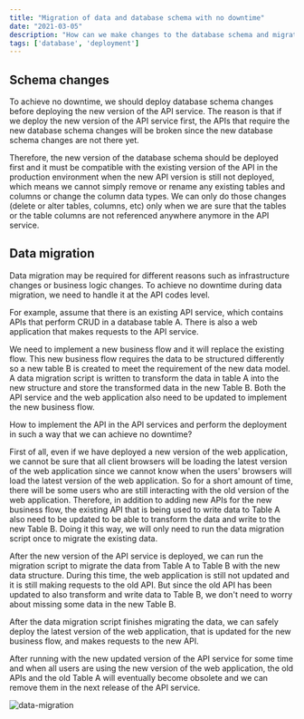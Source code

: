 ```yaml
---
title: "Migration of data and database schema with no downtime"
date: "2021-03-05"
description: "How can we make changes to the database schema and migrate data without any downtime in the server?"
tags: ['database', 'deployment']
---
```


## Schema changes

To achieve no downtime, we should deploy database schema changes before deploying the new version of the API service. The reason is that if we deploy the new version of the API service first, the APIs that require the new database schema changes will be broken since the new database schema changes are not there yet.

Therefore, the new version of the database schema should be deployed first and it must be compatible with the existing version of the API in the production environment when the new API version is still not deployed, which means we cannot simply remove or rename any existing tables and columns or change the column data types. We can only do those changes (delete or alter tables, columns, etc) only when we are sure that the tables or the table columns are not referenced anywhere anymore in the API service.

## Data migration

Data migration may be required for different reasons such as infrastructure changes or business logic changes. To achieve no downtime during data migration, we need to handle it at the API codes level. 

For example, assume that there is an existing API service, which contains APIs that perform CRUD in a database table A. There is also a web application that makes requests to the API service.

We need to implement a new business flow and it will replace the existing flow. This new business flow requires the data to be structured differently so a new table B is created to meet the requirement of the new data model. A data migration script is written to transform the data in table A into the new structure and store the transformed data in the new Table B. Both the API service and the web application also need to be updated to implement the new business flow.

How to implement the API in the API services and perform the deployment in such a way that we can achieve no downtime?

First of all, even if we have deployed a new version of the web application, we cannot be sure that all client browsers will be loading the latest version of the web application since we cannot know when the users' browsers will load the latest version of the web application. So for a short amount of time, there will be some users who are still interacting with the old version of the web application. Therefore, in addition to adding new APIs for the new business flow, the existing API that is being used to write data to Table A also need to be updated to be able to transform the data and write to the new Table B. Doing it this way, we will only need to run the data migration script once to migrate the existing data.

After the new version of the API service is deployed, we can run the migration script to migrate the data from Table A to Table B with the new data structure. During this time, the web application is still not updated and it is still making requests to the old API. But since the old API has been updated to also transform and write data to Table B, we don't need to worry about missing some data in the new Table B.

After the data migration script finishes migrating the data, we can safely deploy the latest version of the web application, that is updated for the new business flow, and makes requests to the new API.

After running with the new updated version of the API service for some time and when all users are using the new version of the web application, the old APIs and the old Table A will eventually become obsolete and we can remove them in the next release of the API service.

![data-migration](./images/data-migration.png)

